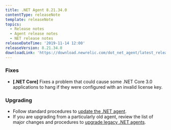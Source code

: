 ```yaml
---
title: .NET Agent 8.21.34.0
contentType: releaseNote
template: releaseNote
topics:
  - Release notes
  - Agent release notes
  - NET release notes
releaseDateTime: '2019-11-14 12:00'
releaseVersion: 8.21.34.0
downloadLink: 'https://download.newrelic.com/dot_net_agent/latest_release'
---
```


### Fixes

* **\[.NET Core]** Fixes a problem that could cause some .NET Core 3.0 applications to hang if they were configured with an invalid license key.

### Upgrading

* Follow standard procedures to [update the .NET agent](/docs/agents/net-agent/installation-configuration/update-net-agent).
* If you are upgrading from a particularly old agent, review the list of major changes and procedures to [upgrade legacy .NET agents](/docs/agents/net-agent/troubleshooting/upgrade-legacy-net-agents).
